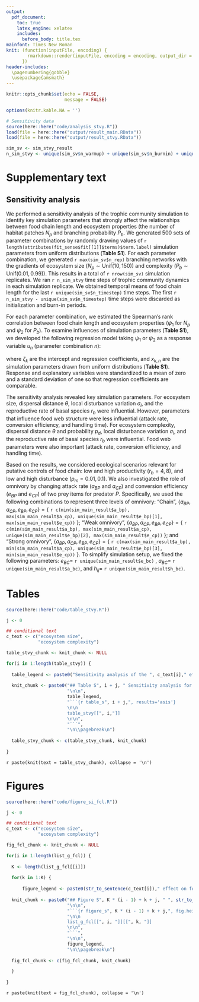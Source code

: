 ```yaml
---
output:
  pdf_document:
    toc: true
    latex_engine: xelatex
    includes:
      before_body: title.tex
mainfont: Times New Roman
knit: (function(inputFile, encoding) {
        rmarkdown::render(inputFile, encoding = encoding, output_dir = "document_output")
      })
header-includes:
  \pagenumbering{gobble}
  \usepackage{amsmath}
---
```


```r

knitr::opts_chunk$set(echo = FALSE,
                      message = FALSE)

options(knitr.kable.NA = '')

# Sensitivity data
source(here::here("code/analysis_stvy.R"))
load(file = here::here("output/result_main.RData"))
load(file = here::here("output/result_stvy.RData"))

sim_sv <- sim_stvy_result
n_sim_stvy <- unique(sim_sv$n_warmup) + unique(sim_sv$n_burnin) + unique(sim_sv$n_timestep)

```

```{=tex}
\newpage
\pagenumbering{arabic}
```
# Supplementary text

## Sensitivity analysis

We performed a sensitivity analysis of the trophic community simulation to identify key simulation parameters that strongly affect the relationships between food chain length and ecosystem properties (the number of habitat patches $N_{p}$ and branching probability $P_{b}$. We generated 500 sets of parameter combinations by randomly drawing values of `r length(attributes(fit_sense$fit[[1]]$terms)$term.label)` simulation parameters from uniform distributions (**Table S1**). For each parameter combination, we generated `r max(sim_sv$n_rep)` branching networks with the gradients of ecosystem size ($N_p \sim \text{Unif}(10, 150)$) and complexity ($P_b \sim \text{Unif}(0.01, 0.99)$). This results in a total of `r nrow(sim_sv)` simulation replicates. We ran `r n_sim_stvy` time steps of trophic community dynamics in each simulation replicate. We obtained temporal means of food chain length for the last `r unique(sim_sv$n_timestep)` time steps. The first `r n_sim_stvy - unique(sim_sv$n_timestep)` time steps were discarded as initialization and burn-in periods.

For each parameter combination, we estimated the Spearman's rank correlation between food chain length and ecosystem properties ($\psi_1$ for $N_{p}$ and $\psi_2$ for $P_{b}$). To examine influences of simulation parameters (**Table S1**), we developed the following regression model taking $\psi_1$ or $\psi_2$ as a response variable $u_n$ (parameter combination $n$):

```{=tex}
\begin{align}
  u_{n} &\sim \text{Normal}(\mu_n, \sigma^2)\\
  \mu_n &= \zeta_0 + \sum_{k}{\zeta_k x_{k, n}}
\end{align}
```
where $\zeta_k$ are the intercept and regression coefficients, and $x_{k,n}$ are the simulation parameters drawn from uniform distributions (**Table S1**). Response and explanatory variables were standardized to a mean of zero and a standard deviation of one so that regression coefficients are comparable.

The sensitivity analysis revealed key simulation parameters. For ecosystem size, dispersal distance $\theta$, local disturbance variation $\sigma_{l}$, and the reproductive rate of basal species $r_b$ were influential. However, parameters that influence food web structure were less influential (attack rate, conversion efficiency, and handling time). For ecosystem complexity, dispersal distance $\theta$ and probability $p_d$, local disturbance variation $\sigma_{l}$, and the reproductive rate of basal species $r_b$ were influential. Food web parameters were also important (attack rate, conversion efficiency, and handling time).

Based on the results, we considered ecological scenarios relevant for putative controls of food chain: low and high productivity ($r_b = 4, 8$), and low and high disturbance ($p_m = 0.01, 0.1$). We also investigated the role of omnivory by changing attack rate ($a_{BP}$ and $a_{CP}$) and conversion efficiency ($e_{BP}$ and $e_{CP}$) of two prey items for predator $P$. Specifically, we used the following combinations to represent three levels of omnivory: "Chain", $\{a_{BP}, a_{CP}, e_{BP}, e_{CP}\}=\{$ `r c(min(sim_main_result$a_bp), max(sim_main_result$a_cp), unique(sim_main_result$e_bp)[1], max(sim_main_result$e_cp))` $\}$; "Weak omnivory", $\{a_{BP}, a_{CP}, e_{BP}, e_{CP}\}=\{$ `r c(min(sim_main_result$a_bp), max(sim_main_result$a_cp), unique(sim_main_result$e_bp)[2], max(sim_main_result$e_cp))` $\}$; and "Strong omnivory", $\{a_{BP}, a_{CP}, e_{BP}, e_{CP}\}=\{$ `r c(max(sim_main_result$a_bp), min(sim_main_result$a_cp), unique(sim_main_result$e_bp)[3], min(sim_main_result$e_cp))` $\}$. To simplify simulation setup, we fixed the following parameters: $e_{BC}=$ `r unique(sim_main_result$e_bc)` , $a_{BC}=$ `r unique(sim_main_result$a_bc)`, and $h_{ij}=$ `r unique(sim_main_result$h_bc)`.

\pagebreak

# Tables

```r

source(here::here("code/table_stvy.R"))

j <- 0

## conditional text
c_text <- c("ecosystem size",
            "ecosystem complexity")

table_stvy_chunk <- knit_chunk <- NULL

for(i in 1:length(table_stvy)) {
  
  table_legend <- paste0("Sensitivity analysis of the ", c_text[i]," effect on food chain length. Parameter estimates of linear regression models are shown. The response variable is the Spearman's rank correlation between food chain length and ", c_text[i],". Response and explanatory variables (i.e., simulation parameters) were standardized (mean = 0, SD = 1) before the analysis.\n")
  
  knit_chunk <- paste0("## Table S", i + j, " Sensitivity analysis for ", c_text[i],
                       "\n\n",
                       table_legend,
                       "```{r table_s", i + j,", results='asis'}
                       \n\n
                       table_stvy[[", i,"]]
                       \n\n",
                       "```",
                       "\n\\pagebreak\n")
  
  table_stvy_chunk <- c(table_stvy_chunk, knit_chunk)  
  
}

```

`r paste(knit(text = table_stvy_chunk), collapse = '\n')`

\pagebreak

# Figures

```r

source(here::here("code/figure_si_fcl.R"))

j <- 0

## conditional text
c_text <- c("ecosystem size",
            "ecosystem complexity")

fig_fcl_chunk <- knit_chunk <- NULL

for(i in 1:length(list_g_fcl)) {
  
  K <- length(list_g_fcl[[i]])
  
  for(k in 1:K) {
    
      figure_legend <- paste0(str_to_sentence(c_text[i])," effect on food chain length and occupancies of constituent species (proportion of habitat patches occupied). Rows are different response variables, and columns are different simulation scenarios. Lines and shades represent loess curves fitted to the simulated data and associated 95% confidence intervals. In this simulation, the following values of parameters were used: $\\theta$ = ", df_param$theta[k], ", $\\sigma_l$ = ", df_param$sd_disturb_lon[k], ", and $\\sigma_h$ = ", df_param$sd_disturb_source[k], ".")
  
  knit_chunk <- paste0("## Figure S", K * (i - 1) + k + j, " ", str_to_sentence(c_text[i]), " effect on food chain length",
                       "\n\n",
                       "```{r figure_s", K * (i - 1) + k + j,", fig.height = 10, fig.width = 11.5}",
                       "\n\n
                       list_g_fcl[[", i, "]][[", k, "]]
                       \n\n",
                       "```",
                       "\n\n",
                       figure_legend,
                       "\n\\pagebreak\n")
  
  fig_fcl_chunk <- c(fig_fcl_chunk, knit_chunk)  

  }
  
}

```

`r paste(knit(text = fig_fcl_chunk), collapse = '\n')`
